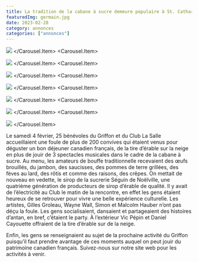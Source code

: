 ```yaml
---
title: La tradition de la cabane à sucre demeure populaire à St. Catharines
featuredImg: germain.jpg
date: 2023-02-28
category: annonces
categories: ["annonces"]
---
```



<Carousel className="mb-5 bg-black">
<Carousel.Item>

![](./germain.jpg)
</Carousel.Item>
<Carousel.Item>

![](./danse-en-ligne-2.jpg)
</Carousel.Item>
<Carousel.Item>

![](./foule-1.jpg)
</Carousel.Item>
<Carousel.Item>

![](./simon-2.jpg)
</Carousel.Item>
<Carousel.Item>

![](./malcolm.jpg)
</Carousel.Item>
<Carousel.Item>

![](./on-fete-1.jpg)
</Carousel.Item>
<Carousel.Item>

![](./wayne-1.jpg)
</Carousel.Item>
</Carousel>

Le samedi 4 février, 25 bénévoles du Griffon et du Club La Salle accueillaient une foule de plus de 200 convives qui étaient venus pour déguster un bon déjeuner canadien français, de la tire d’érable sur la neige en plus de jouir de 3 spectacles musicales dans le cadre de la cabane à sucre. Au menu, les amateurs de bouffe traditionnelle recevaient des œufs brouillés, du jambon, des saucisses, des pommes de terre grillées, des fèves au lard, des rôtis et comme des raisons, des crêpes. On mettait de nouveau en vedette, le sirop de la sucrerie Séguin de Noëlville, une quatrième génération de producteurs de sirop d’érable de qualité. Il y avait de l’électricité au Club le matin de la rencontre, en effet les gens étaient heureux de se retrouver pour vivre une belle expérience culturelle. Les artistes, Gilles Groleau, Wayne Wall, Simon et Malcolm Hauber n’ont pas déçu la foule. Les gens socialisaient, dansaient et partageaient des histoires d’antan, en bref, c’étaient le party.  À l’extérieur Vic Pépin et Daniel Cayouette offraient de la tire d’érable sur de la neige.

Enfin, les gens se renseignaient au sujet de la prochaine activité du Griffon puisqu’il faut prendre avantage de ces moments auquel on peut jouir du patrimoine canadien français. Suivez-nous sur notre site web pour les activités à venir.
